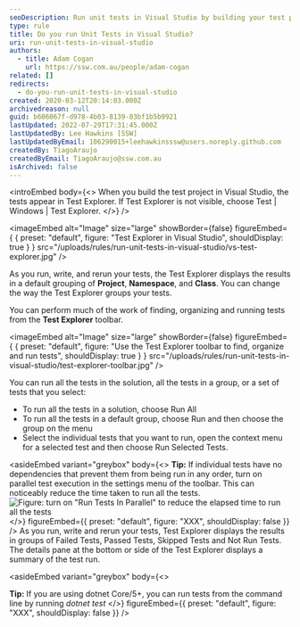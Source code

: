```yaml
---
seoDescription: Run unit tests in Visual Studio by building your test project and exploring results in Test Explorer.
type: rule
title: Do you run Unit Tests in Visual Studio?
uri: run-unit-tests-in-visual-studio
authors:
  - title: Adam Cogan
    url: https://ssw.com.au/people/adam-cogan
related: []
redirects:
  - do-you-run-unit-tests-in-visual-studio
created: 2020-03-12T20:14:03.000Z
archivedreason: null
guid: b606067f-d978-4b03-8139-03bf1b5b9921
lastUpdated: 2022-07-29T17:31:45.000Z
lastUpdatedBy: Lee Hawkins [SSW]
lastUpdatedByEmail: 106290015+leehawkinsssw@users.noreply.github.com
createdBy: TiagoAraujo
createdByEmail: TiagoAraujo@ssw.com.au
isArchived: false
---
```


<introEmbed
  body={<>
When you build the test project in Visual Studio, the tests appear in Test Explorer. If Test Explorer is not visible, choose Test | Windows | Test Explorer.
  </>}
/>

<imageEmbed
  alt="Image"
  size="large"
  showBorder={false}
  figureEmbed={ {
    preset: "default",
    figure: "Test Explorer in Visual Studio",
    shouldDisplay: true
  } }
  src="/uploads/rules/run-unit-tests-in-visual-studio/vs-test-explorer.jpg"
/>

As you run, write, and rerun your tests, the Test Explorer displays the results in a default grouping of **Project**, **Namespace**, and **Class**. You can change the way the Test Explorer groups your tests.

You can perform much of the work of finding, organizing and running tests from the **Test Explorer** toolbar.


<imageEmbed
  alt="Image"
  size="large"
  showBorder={false}
  figureEmbed={ {
    preset: "default",
    figure: "Use the Test Explorer toolbar to find, organize and run tests",
    shouldDisplay: true
  } }
  src="/uploads/rules/run-unit-tests-in-visual-studio/test-explorer-toolbar.jpg"
/>

You can run all the tests in the solution, all the tests in a group, or a set of tests that you select:

- To run all the tests in a solution, choose Run All
- To run all the tests in a default group, choose Run and then choose the group on the menu
- Select the individual tests that you want to run, open the context menu for a selected test and then choose Run Selected Tests.

<asideEmbed
  variant="greybox"
  body={<>
    **Tip:** If individual tests have no dependencies that prevent them from being run in any order, turn on parallel test execution in the settings menu of the toolbar. This can noticeably reduce the time taken to run all the tests.
![Figure: turn on "Run Tests In Parallel" to reduce the elapsed time to run all the tests](/uploads/rules/run-unit-tests-in-visual-studio/test-explorer-parallel-runs.jpg)
  </>}
  figureEmbed={{
    preset: "default",
    figure: "XXX",
    shouldDisplay: false
  }}
/>
As you run, write and rerun your tests, Test Explorer displays the results in groups of Failed Tests, Passed Tests, Skipped Tests and Not Run Tests. The details pane at the bottom or side of the Test Explorer displays a summary of the test run.

<asideEmbed
  variant="greybox"
  body={<>
    
**Tip:** If you are using dotnet Core/5+, you can run tests from the command line by running _dotnet test_
  </>}
  figureEmbed={{
    preset: "default",
    figure: "XXX",
    shouldDisplay: false
  }}
/>
